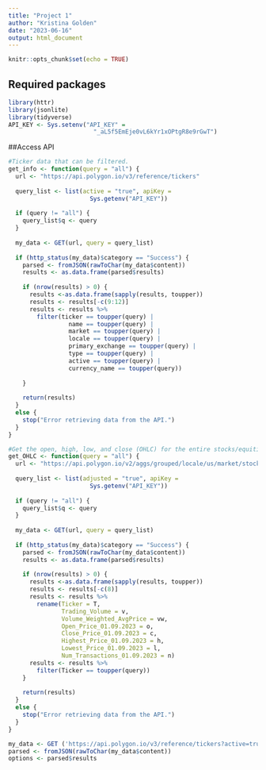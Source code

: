```yaml
---
title: "Project 1"
author: "Kristina Golden"
date: "2023-06-16"
output: html_document
---
```


```r
knitr::opts_chunk$set(echo = TRUE)
```
## Required packages
```r
library(httr)
library(jsonlite)
library(tidyverse)
API_KEY <- Sys.setenv("API_KEY" =
                        "_aL5f5EmEje0vL6kYr1xOPtgR8e9rGwT")
```

##Access API

```r
#Ticker data that can be filtered.
get_info <- function(query = "all") {
  url <- "https://api.polygon.io/v3/reference/tickers"
  
  query_list <- list(active = "true", apiKey =
                       Sys.getenv("API_KEY"))
  
  if (query != "all") {
    query_list$q <- query
  }
  
  my_data <- GET(url, query = query_list)
  
  if (http_status(my_data)$category == "Success") {
    parsed <- fromJSON(rawToChar(my_data$content))
    results <- as.data.frame(parsed$results)
    
    if (nrow(results) > 0) {
      results <-as.data.frame(sapply(results, toupper))
      results <- results[-c(9:12)]
      results <- results %>%
        filter(ticker == toupper(query) | 
                 name == toupper(query) |
                 market == toupper(query) |
                 locale == toupper(query) |
                 primary_exchange == toupper(query) |
                 type == toupper(query) |
                 active == toupper(query) |
                 currency_name == toupper(query))
                 
    }
    
    return(results)
  } 
  else {
    stop("Error retrieving data from the API.")
  }
}
```

```r
#Get the open, high, low, and close (OHLC) for the entire stocks/equities markets for January 9, 2023.
get_OHLC <- function(query = "all") {
  url <- "https://api.polygon.io/v2/aggs/grouped/locale/us/market/stocks/2023-01-09"
  
  query_list <- list(adjusted = "true", apiKey =
                       Sys.getenv("API_KEY"))
  
  if (query != "all") {
    query_list$q <- query
  }
  
  my_data <- GET(url, query = query_list)
  
  if (http_status(my_data)$category == "Success") {
    parsed <- fromJSON(rawToChar(my_data$content))
    results <- as.data.frame(parsed$results)
    
    if (nrow(results) > 0) {
      results <-as.data.frame(sapply(results, toupper))
      results <- results[-c(8)]
      results <- results %>% 
        rename(Ticker = T,
               Trading_Volume = v,
               Volume_Weighted_AvgPrice = vw,
               Open_Price_01.09.2023 = o,
               Close_Price_01.09.2023 = c,
               Highest_Price_01.09.2023 = h,
               Lowest_Price_01.09.2023 = l,
               Num_Transactions_01.09.2023 = n)
      results <- results %>%
        filter(Ticker == toupper(query))
    }
    
    return(results)
  } 
  else {
    stop("Error retrieving data from the API.")
  }
}
```

```r
my_data <- GET ('https://api.polygon.io/v3/reference/tickers?active=true&apiKey=_aL5f5EmEje0vL6kYr1xOPtgR8e9rGwT')
parsed <- fromJSON(rawToChar(my_data$content))
options <- parsed$results
```

